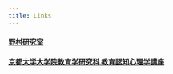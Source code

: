 ---
title: Links
---

#### [**野村研究室**](http://cogpsy.educ.kyoto-u.ac.jp/en/member/nomura_e.html)

#### [**京都大学大学院教育学研究科 教育認知心理学講座**](http://cogpsy.educ.kyoto-u.ac.jp/)
